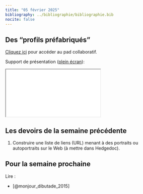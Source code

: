```yaml
---
title: "05 février 2025"
bibliography: ../bibliographie/bibliographie.bib
nocite: false
---
```


## Des "profils préfabriqués"

::: {.callout-note}

[Cliquez ici](https://pad.libreon.fr/DXuSNoDnQ0ebdft4oaxV1A) pour accéder au pad collaboratif.

:::

Support de présentation ([plein écran](/slides/seance3.html){target="_blank"}):

```{=html}

<iframe src="/slides/seance3.html"></iframe>
```

## Les devoirs de la semaine précédente

1. Construire une liste de liens (URL) menant à des portraits ou autoportraits sur le Web (à mettre dans Hedgedoc). 

## Pour la semaine prochaine 

Lire : 

- [@monjour_dibutade_2015]